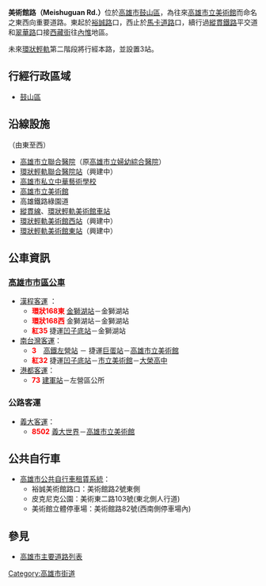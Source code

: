 {{Infobox TwRoad2
|bgcolorh= 
|colorh=
|code=
|name=美術館路
|enname=Meishuguan Rd.
|level=一般道路
|length=
|sec=
|lastext=
|line=
|start=[[裕誠路|裕誠路]]
|end=[[馬卡道路|馬卡道路]]
|junc=[[中華路_(高雄市)|中華一路]]
|img=
|cap=
|size=
|left=西藏街
|right=
|leftlink=西藏街 (高雄市)
|leftdirection=W
|rightlink=
|rightdirection=
|SN=
|SNtype=
|SNNum=
|SN2=
|SN2type=
|SN2Num=
|SN3=
|SN3type=
|SN3Num=
}}

'''美術館路（Meishuguan Rd.）'''位於[[高雄市|高雄市]][[鼓山區|鼓山區]]，為往來[[高雄市立美術館|高雄市立美術館]]而命名之東西向重要道路。東起於[[裕誠路|裕誠路]]口，西止於[[馬卡道路|馬卡道路]]口，續行過[[縱貫線_(南段)|縱貫鐵路]]平交道和[[翠華路_(高雄市)|翠華路]]口接[[西藏街_(高雄市)|西藏街]]往[[內惟|內惟]]地區。

未來[[高雄環狀輕軌|環狀輕軌]]第二階段將行經本路，並設置3站。

== 行經行政區域 ==
* [[鼓山區|鼓山區]]

== 沿線設施 ==
（由東至西）
* [[高雄市立聯合醫院|高雄市立聯合醫院]]（原[[高雄市立婦幼綜合醫院|高雄市立婦幼綜合醫院]]）
* <!-- 注释出：[[File:Kaohsiung_Metro_Logo(Logo_Only).svg|25px]] -->[[高雄捷運環狀輕軌|環狀輕軌]][[聯合醫院站|聯合醫院站]]（興建中）
* [[高雄市私立中華藝術學校|高雄市私立中華藝術學校]]
* [[高雄市立美術館|高雄市立美術館]]
* 高雄鐵路綠園道
* [[縱貫線_(南段)|縱貫線]]、[[高雄捷運環狀輕軌|環狀輕軌]][[美術館車站|美術館車站]]
* [[高雄捷運環狀輕軌|環狀輕軌]][[美術館西站|美術館西站]]（興建中）
* [[高雄捷運環狀輕軌|環狀輕軌]][[美術館東站|美術館東站]]（興建中）

== 公車資訊 ==
=== [[高雄市市區公車|高雄市市區公車]] ===
* [[漢程客運|漢程客運]] ：
** '''<font color="red">環狀168東</font>'''  [[金獅湖站|金獅湖站]]－金獅湖站
** '''<font color="red">環狀168西</font>'''  金獅湖站－金獅湖站
** '''<font color="red">紅35</font>'''  <!-- 注释出：[[File:Kaohsiung_Metro_Logo(Logo_Only).svg|23px]] -->捷運[[凹子底站|凹子底站]]－金獅湖站
* [[南台灣客運|南台灣客運]]：
** '''<font color="red">3</font>'''　[[新左營車站|高鐵左營站]]<!-- 注释出：[[File:Kaohsiung_Metro_Logo(Logo_Only).svg|25px]] --><!-- 注释出：[[File:THSR_no_text.svg|32px]] -->－<!-- 注释出：[[File:Kaohsiung_Metro_Logo(Logo_Only).svg|23px]] -->捷運[[巨蛋站|巨蛋站]]－[[高雄市立美術館|高雄市立美術館]]
** '''<font color="red">紅32</font>'''  <!-- 注释出：[[File:Kaohsiung_Metro_Logo(Logo_Only).svg|23px]] -->捷運[[凹子底站|凹子底站]]－[[高雄市立美術館|市立美術館]]－[[高雄市私立大榮高級中學|大榮高中]]
* [[港都客運|港都客運]]：
** '''<font color="red">73</font>'''  [[建軍站|建軍站]]－左營區公所
=== 公路客運 ===
* [[義大客運|義大客運]]：
** '''<font color="red">8502</font>'''  [[義大世界|義大世界]]－[[高雄市立美術館|高雄市立美術館]]

== 公共自行車 ==
* [[高雄市公共自行車租賃系統|高雄市公共自行車租賃系統]]：
** 裕誠美術館路口：美術館路2號東側
** 皮克尼克公園：美術東二路103號(東北側人行道)
** 美術館立體停車場：美術館路82號(西南側停車場內)

== 參見 ==
* [[高雄市主要道路列表|高雄市主要道路列表]]

{{高雄市重要道路}}

{{DEFAULTSORT:Meishuguan}}
[[Category:高雄市街道|Category:高雄市街道]]